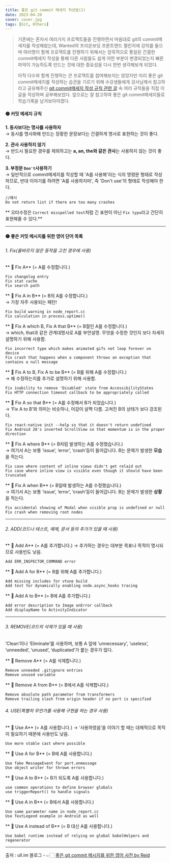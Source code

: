 ```yaml
---
title: 좋은 git commit 메세지 작성법(1)
date: 2023-04-20
cover: cover.jpg
tags: [Git, Others]
---
```


> 기존에는 혼자서 여러가지 프로젝트들을 진행하면서 마음대로 git의 commit메세지를 작성해왔는데,
> Wanted의 프리온보딩 프론트엔드 챌린지에 강의를 들으며 여러명이 함께 프로젝트를 진행하기 위해서는 암묵적으로 통일된 간결한 commit메세지 작성을 통해
> 다른 사람들도 쉽게 어떤 부분이 변경되었는지 빠른 파악이 가능하도록 만드는 것에 대한 중요성을 다시 한번 생각해보게 되었다.
>
> 아직 다수와 함께 진행하는 큰 프로젝트를 참여해보지는 않았지만 미리 좋은 git commit메세지를 작성하는 습관을 기르기 위해 수강생들에게 강사님께서
> 참고하라고 공유해주신 [git commit메세지 작성 규칙 관련 글](https://blog.ull.im/engineering/2019/03/10/logs-on-git.html) 속
> 여러 규칙들을 직접 이 글을 작성하며 공부해보았다. 앞으로는 잘 참고하여 좋은 git commit메세지들로 학습기록을 남겨보아야겠다.

#### 🟡 커밋 메세지 규칙

**1. 동사보다는 명사를 사용하자**  
→ 동사를 명사화해 만드는 장황한 문장보다는 간결하게 명사로 표현하는 것이 좋다.

**2. 관사 사용하지 않기**  
→ 반드시 필요한 경우를 제외하고는 **a, an, the와 같은 관사**는 사용하지 않는 것이 좋다.

**3. 부정문 `Don't`사용하기**  
→ 일반적으로 commit메세지를 작성할 때 'A를 사용해'라는 식의 명령문 형태로 작성하므로, 반대 이야기를 하려면 'A를 사용하지마', 즉 'Don't use'의 형태로 작성해야 한다.

```node
//예시
Do not return list if there are too many crashes
```

** 오타수정은 `Correct misspelled text`처럼 긴 표현이 아닌 `Fix typo`라고 간단히 표현해줄 수 있다.**

---

#### 🟡 좋은 커밋 메시지를 위한 영어 단어 목록

###### 1. Fix(올바르지 않은 동작을 고친 경우에 사용)

** 📍 Fix A** (= A를 수정합니다.)

```node
Fix changelog entry
Fix stat cache
Fix search path
```

** 📍 Fix A in B** (= B의 A를 수정합니다.)  
→ 가장 자주 사용되는 패턴!

```node
Fix build warning in node_report.cc
Fix calculation in process.uptime()
```

** 📍 Fix A which B, Fix A that B** (= B절인 A를 수정합니다.)  
→ which, that과 같은 관계대명사로 A를 부연설명. 무엇을 수정한 것인지 보다 자세히 설명하기 위해 사용함.

```node
Fix incorrect type which makes animated gifs not loop forever on device
Fix crash that happens when a component throws an exception that contains a null message
```

** 📍 Fix A to B, Fix A to be B** (= B를 위해 A를 수정합니다.)  
→ 왜 수정하는지를 추가로 설명하기 위해 사용함.

```node
Fix inability to remove 'Disabled' state from AccessibilityStates
Fix HTTP connection timeout callback to be appropriately called
```

** 📍 Fix A so that B** (= A를 수정해서 B가 되었습니다.)  
→ ‘Fix A to B’와 의미는 비슷하나, 어감이 살짝 다름. 고쳐진 B의 상태가 보다 강조된다.

```node
Fix react-native init --help so that it doesn't return undefined
Fix Android 28's inverted ScrollView so that momentum is in the proper direction
```

** 📍 Fix A where B** (= B처럼 발생하는 A를 수정했습니다.)  
→ 여기서 A는 보통 ‘issue’, ‘error’, ‘crash’등이 들어갑니다. B는 문제가 발생한 **모습**을 적는다.

```node
Fix case where content of inline views didn't get relaid out
Fix case where inline view is visible even though it should have been truncated
```

** 📍 Fix A when B** (= B일때 발생하는 A를 수정했습니다.)  
→ 여기서 A는 보통 ‘issue’, ‘error’, ‘crash’등이 들어갑니다. B는 문제가 발생한 **상황**을 적는다.

```node
Fix accidental showing of Modal when visible prop is undefined or null
Fix crash when removing root nodes
```

---

###### 2. ADD(코드나 테스트, 예제, 문서 등의 추가가 있을 때 사용)

** 📍 Add A** (= A를 추가합니다.)
→ 추가하는 경우는 대부분 목표나 목적이 명시되므로 사용빈도 낮음.

```node
Add ERR_INSPECTOR_COMMAND error
```

** 📍 Add A for B** (= B를 위해 A를 추가합니다.)

```node
Add missing includes for vtune build
Add test for dynamically enabling node.async_hooks tracing
```

** 📍 Add A to B** (= B에 A를 추가합니다.)

```node
Add error description to Image onError callback
Add displayName to ActivityIndicator
```

---

###### 3. REMOVE(코드의 삭제가 있을 때 사용)

‘Clean’이나 ‘Eliminate’를 사용하며, 보통 A 앞에 ‘unnecessary’, ‘useless’, ‘unneeded’, ‘unused’, ‘duplicated’가 붙는 경우가 많다.

** 📍 Remove A** (= A를 삭제합니다.)

```node
Remove unneeded .gitignore entries
Remove unused variable
```

** 📍 Remove A from B** (= B에서 A를 삭제합니다.)

```node
Remove absolute path parameter from transformers
Remove trailing slash from origin header if no port is specified
```

###### 4. USE(특별히 무언가를 사용해 구현을 하는 경우 사용)

** 📍 Use A** (= A를 사용합니다.)
→ ‘사용하였음’을 이야기 할 때는 대체적으로 목적이 필요하기 때문에 사용빈도 낮음.

```node
Use more stable cast where possible
```

** 📍 Use A for B** (= B에 A를 사용합니다.)

```node
Use fake MessageEvent for port.onmessage
Use object writer for thrown errors
```

** 📍 Use A to B** (= B가 되도록 A를 사용합니다.)

```node
use common operations to define browser globals
use triggerReport() to handle signals
```

** 📍 Use A in B** (= B에서 A를 사용합니다.)

```node
Use same parameter name in node_report.cc
Use TextLegend example in Android as well
```

** 📍 Use A instead of B** (= B 대신 A를 사용합니다.)

```node
Use babel runtime instead of relying on global babelHelpers and regenerator
```

---

출처 : ull.im 블로그 - 👉🏻 [좋은 git commit 메시지를 위한 영어 사전 by Reid](https://blog.ull.im/engineering/2019/03/10/logs-on-git.html)
